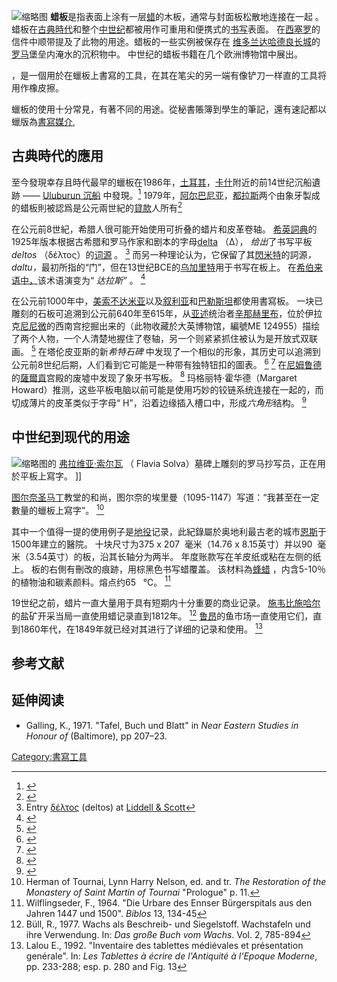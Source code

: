 {{Proofreader needed|en}} {{Translating|||time=2020-09-04T10:06:59+00:00|nocategory=yes}} [[File:Table_with_was_and_stylus_Roman_times.jpg|缩略图]]
'''蜡板'''是指表面上涂有一层[[蜡|蜡]]的木板，通常与封面板松散地连接在一起 。 蜡板在[[古典时代|古典時代]]和整个[[中世纪|中世纪]]都被用作可重用和便携式的[[書寫|书写]]表面。 在[[西塞罗|西塞罗]]的信件中顺带提及了此物的用途。蜡板的一些实例被保存在 [[文多兰达|维多兰达]][[哈德良长城|哈德良长城]]的[[不列顛尼亞_(羅馬行省)|罗马]]堡垒内淹水的沉积物中。 中世纪的蜡板书籍在几个欧洲博物馆中展出。 

{{Translink|en|stylus|4=尖筆}}，是一個用於在蠟板上書寫的工具，在其在笔尖的另一端有像铲刀一样直的工具将用作橡皮擦。

蠟板的使用十分常見，有著不同的用途。從秘書賬簿到學生的筆記，還有速記都以蠟版為[[媒介|書寫媒介]],

== 古典時代的應用 ==
至今發現幸存且時代最早的蠟板在1986年，[[土耳其|土耳其]]，[[卡什_(土耳其)|卡什]]附近的前14世纪沉船遺跡 —— [[Uluburun沉船|Uluburun 沉船]] 中發現。<ref>{{Cite journal|title=The Ulu Burun Writing-Board Set|last=Payton|first=Robert|journal=Anatolian Studies|doi=10.2307/3642932|year=1991|volume=41|pages=99–106}}</ref> 
1979年，[[阿尔巴尼亚|阿尔巴尼亚]]，[[都拉斯|都拉斯]]两个由象牙製成的蜡板則被認爲是公元兩世紀的[[貸款|貸款]]人所有<ref>{{Cite web|title=Wax Tablets Reveal Secrets of Ancient Illyria - Albanian Economy News|url=https://albanianeconomy.com/2014/10/27/wax-tablets-reveal-secrets-ancient-illyria/|work=https://albanianeconomy.com/|access-date=2020-09-04|archive-date=2020-10-16|archive-url=https://web.archive.org/web/20201016000250/https://albanianeconomy.com/2014/10/27/wax-tablets-reveal-secrets-ancient-illyria/|dead-url=no}}</ref>

在公元前8世紀，希腊人很可能开始使用可折叠的蜡片和皮革卷轴。 [[希英詞典_(LSJ)|希英詞典]]的1925年版本根据古希腊和罗马作家和剧本的字母[[Δ|delta]] （Δ）， ''给出''了书写平板''deltos'' （δέλτος）的[[语源学|词源]] 。 <ref>Εntry [http://old.perseus.tufts.edu/cgi-bin/ptext?doc=Perseus%3Atext%3A1999.04.0058%3Aentry%3D%237444 δέλτος] (deltos) at [[Liddell_&_Scott|Liddell & Scott]]</ref> 而另一种理论认为，它保留了其[[闪米特语族|閃米特]]的詞源''，daltu，''最初所指的“门”，但在13世纪BCE的[[烏加里特|乌加里特]]用于书写在板上。 在[[希伯来语|希伯来语中，]]该术语演变为“ ''达拉斯”'' 。 <ref>{{Cite book|first=Burkert|last=Walter|title=The orientalizing revolution: Near Eastern influence on Greek culture in the early archaic age|location=Cambridge, MA|publisher=Harvard University Press|date=1995|pages=30}}</ref> 

在公元前1000年中，[[美索不达米亚|美索不达米亚]]以及[[叙利亚|叙利亚]]和[[巴勒斯坦|巴勒斯坦]]都使用書寫板。 一块已雕刻的石板可追溯到公元前640年至615年，从[[亚述|亚述]]统治者[[辛那赫里布|辛那赫里布]]，位於伊拉克[[尼尼微|尼尼微]]的西南宫挖掘出来的（此物收藏於大英博物馆，編號ME 124955）描绘了两个人物，一个人清楚地握住了卷轴，另一个则紧紧抓住被认为是开放式双联画。 <ref>{{Cite web|title=Stone Panel from the South-West Palace of Sennacherib (Room 28, Panel 9)|url=https://www.britishmuseum.org/explore/highlights/highlight_objects/me/s/panel,_palace_of_sennacherib-3.aspx|accessdate=2011-01-08|publisher=British Museum|archive-date=2015-10-18|archive-url=https://web.archive.org/web/20151018144516/http://www.britishmuseum.org/explore/highlights/highlight_objects/me/s/panel,_palace_of_sennacherib-3.aspx|dead-url=no}}</ref> {{Translink|en|Berthe van Regemorter|4=Berthe van Regemorter}}在塔伦皮亚斯的新''希特石碑'' 中发现了一个相似的形象，其历史可以追溯到公元前8世纪后期，人们看到它可能是一种带有独特钮扣的圖表。 <ref>{{Cite journal|title=Le Codex Relié À L'époque Néo-Hittite|last=Van Regemorter|first=Berthe|journal=Scriptorium|year=1958|volume=12|pages=177–81.}}</ref> <ref>{{Cite journal|title=Wooden Writing Tablets and the Birth of the Codex|last=Szirmai|first=J.A.|journal=Gazette du Livre Médèvale|year=1990|volume=17|pages=31–32.}}</ref> 在[[尼姆鲁德|尼姆鲁德]]的[[薩爾貢二世|薩爾貢]]宫殿的废墟中发现了象牙书写板。 <ref>{{Cite journal|title=Assyrian Writing Boards|last=Wiseman|first=D.J.|journal=Iraq|issue=1|doi=10.2307/4241713|year=1955|volume=17|pages=Plate III}}</ref> 玛格丽特·霍华德（Margaret Howard）推测，这些平板电脑以前可能是使用巧妙的铰链系统连接在一起的，而切成薄片的皮革类似于字母“ H”，沿着边缘插入槽口中，形成''六角形''结构。 <ref>{{Cite journal|title=Technical Description of the Ivory Writing-Boards from Nimrud|last=Howard|first=Margaret|journal=Iraq|issue=1|doi=10.2307/4241714|year=1955|volume=17|pages=14–20; Fig. 7–11}}</ref> 

== 中世纪到现代的用途 ==
[[File:Scribe_tomb_relief_Flavia_Solva.jpg|缩略图]]的 [[弗拉维亚·索尔瓦（Flavia_Solva）|弗拉维亚·索尔瓦]] （ Flavia Solva）墓碑上雕刻的罗马抄写员，正在用 {{Translink|en|stylus|4=stylus}} 於平板上寫字。 ]]

[[图尔奈的赫里曼|图尔奈圣马丁]]教堂的和尚，图尔奈的埃里曼（1095-1147）写道：“我甚至在一定數量的蠟板上寫字”。 <ref>Herman of Tournai, Lynn Harry Nelson, ed. and tr. ''The Restoration of the Monastery of Saint Martin of Tournai'' "Prologue" p. 11.</ref>

其中一个值得一提的使用例子是[[地役权|地役]]记录，此紀錄屬於奥地利最古老的城市[[恩斯_(奧地利)|恩斯]]于1500年建立的醫院。 十块尺寸为375 x 207  毫米（14.76 x 8.15英寸）并以90  毫米（3.54英寸）的板，沿其长轴分为两半。 年度账款写在羊皮纸或粘在左侧的纸上。 板的右側有刪改的痕跡，用棕黑色书写蜡覆盖。 该材料為[[蜂蜡|蜂蜡]] ，内含5-10％的植物油和碳素颜料。熔点约65   ℃。 <ref>Wilflingseder, F., 1964. "Die Urbare des Ennser Bürgerspitals aus den Jahren 1447 und 1500". ''Biblos'' 13, 134-45</ref>


19世纪之前，蜡片一直大量用于具有短期内十分重要的商业记录。 [[施韦比施哈尔|施韦比施哈尔]]的盐矿开采当局一直使用蜡记录直到1812年。 <ref>Büll, R., 1977. Wachs als Beschreib- und Siegelstoff. Wachstafeln und ihre Verwendung. In: ''Das große Buch vom Wachs''. Vol. 2, 785-894</ref> [[鲁昂|鲁昂]]的鱼市场一直使用它们，直到1860年代，在1849年就已经对其进行了详细的记录和使用。 <ref>Lalou E., 1992. "Inventaire des tablettes médiévales et présentation genérale". In: ''Les Tablettes à écrire de l'Antiquité à l'Epoque Moderne'', pp. 233-288; esp. p. 280 and Fig. 13</ref>

==参考文献==
{{reflist|30em}}

==延伸阅读==
{{Commons category|Wax tablets}}
* Galling, K., 1971. "Tafel, Buch und Blatt" in ''Near Eastern Studies in Honour of {{tsl|en|William F. Albright||W. F. Albright}}'' (Baltimore), pp 207–23.

{{Writing}}

[[Category:書寫工具|Category:書寫工具]]